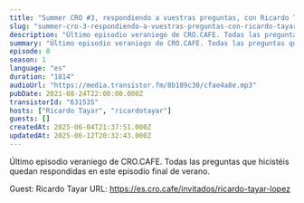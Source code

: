 ```yaml
---
title: "Summer CRO #3, respondiendo a vuestras preguntas, con Ricardo Tayar"
slug: "summer-cro-3-respondiendo-a-vuestras-preguntas-con-ricardo-tayar"
description: "Último episodio veraniego de CRO.CAFE. Todas las preguntas que hicistéis quedan respondidas en este episodio final de verano.\n\n\n\n\nGuest: Ricardo Tayar\nURL: https://es.cro.cafe/invitados/ricardo-tayar-lopez\n"
summary: "Último episodio veraniego de CRO.CAFE. Todas las preguntas que hicistéis quedan respondidas en este episodio final de verano."
episode: 0
season: 1
language: "es"
duration: "1814"
audioUrl: "https://media.transistor.fm/8b189c30/cfae4a8e.mp3"
pubDate: 2021-08-24T22:00:00.000Z
transistorId: "631535"
hosts: ["Ricardo Tayar", "ricardotayar"]
guests: []
createdAt: 2025-06-04T21:37:51.000Z
updatedAt: 2025-06-12T20:32:43.000Z
---
```


Último episodio veraniego de CRO.CAFE. Todas las preguntas que hicistéis quedan respondidas en este episodio final de verano.




Guest: Ricardo Tayar
URL: https://es.cro.cafe/invitados/ricardo-tayar-lopez

